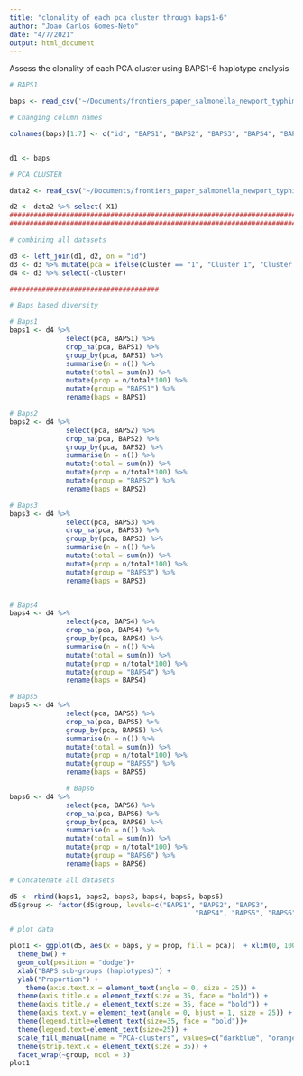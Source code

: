```yaml
---
title: "clonality of each pca cluster through baps1-6"
author: "Joao Carlos Gomes-Neto"
date: "4/7/2021"
output: html_document
---
```


Assess the clonality of each PCA cluster using BAPS1-6 haplotype analysis 

```r
# BAPS1

baps <- read_csv('~/Documents/frontiers_paper_salmonella_newport_typhimurium/data/infantis/input_data/fastbaps_partition_baps_prior_l6.csv')

# Changing column names 

colnames(baps)[1:7] <- c("id", "BAPS1", "BAPS2", "BAPS3", "BAPS4", "BAPS5", "BAPS6") 


d1 <- baps

# PCA CLUSTER

data2 <- read_csv("~/Documents/frontiers_paper_salmonella_newport_typhimurium/data/infantis/pca_infantis/cluster2.csv")

d2 <- data2 %>% select(-X1)
#############################################################################################
#############################################################################################

# combining all datasets

d3 <- left_join(d1, d2, on = "id")
d3 <- d3 %>% mutate(pca = ifelse(cluster == "1", "Cluster 1", "Cluster 2"))
d4 <- d3 %>% select(-cluster)

#####################################

# Baps based diversity 

# Baps1
baps1 <- d4 %>%
              select(pca, BAPS1) %>%
              drop_na(pca, BAPS1) %>%
              group_by(pca, BAPS1) %>%
              summarise(n = n()) %>%
              mutate(total = sum(n)) %>% 
              mutate(prop = n/total*100) %>%
              mutate(group = "BAPS1") %>%
              rename(baps = BAPS1)

# Baps2
baps2 <- d4 %>%
              select(pca, BAPS2) %>%
              drop_na(pca, BAPS2) %>%
              group_by(pca, BAPS2) %>%
              summarise(n = n()) %>%
              mutate(total = sum(n)) %>% 
              mutate(prop = n/total*100) %>%
              mutate(group = "BAPS2") %>%
              rename(baps = BAPS2)

# Baps3
baps3 <- d4 %>%
              select(pca, BAPS3) %>%
              drop_na(pca, BAPS3) %>%
              group_by(pca, BAPS3) %>%
              summarise(n = n()) %>%
              mutate(total = sum(n)) %>% 
              mutate(prop = n/total*100) %>%
              mutate(group = "BAPS3") %>%
              rename(baps = BAPS3)


# Baps4
baps4 <- d4 %>%
              select(pca, BAPS4) %>%
              drop_na(pca, BAPS4) %>%
              group_by(pca, BAPS4) %>%
              summarise(n = n()) %>%
              mutate(total = sum(n)) %>% 
              mutate(prop = n/total*100) %>%
              mutate(group = "BAPS4") %>%
              rename(baps = BAPS4)

# Baps5
baps5 <- d4 %>%
              select(pca, BAPS5) %>%
              drop_na(pca, BAPS5) %>%
              group_by(pca, BAPS5) %>%
              summarise(n = n()) %>%
              mutate(total = sum(n)) %>% 
              mutate(prop = n/total*100) %>%
              mutate(group = "BAPS5") %>%
              rename(baps = BAPS5)

              # Baps6
baps6 <- d4 %>%
              select(pca, BAPS6) %>%
              drop_na(pca, BAPS6) %>%
              group_by(pca, BAPS6) %>%
              summarise(n = n()) %>%
              mutate(total = sum(n)) %>% 
              mutate(prop = n/total*100) %>%
              mutate(group = "BAPS6") %>%
              rename(baps = BAPS6)

# Concatenate all datasets

d5 <- rbind(baps1, baps2, baps3, baps4, baps5, baps6)
d5$group <- factor(d5$group, levels=c("BAPS1", "BAPS2", "BAPS3",
                                              "BAPS4", "BAPS5", "BAPS6"))

# plot data

plot1 <- ggplot(d5, aes(x = baps, y = prop, fill = pca))  + xlim(0, 100) +
  theme_bw() +
  geom_col(position = "dodge")+
  xlab("BAPS sub-groups (haplotypes)") +
  ylab("Proportion") +
    theme(axis.text.x = element_text(angle = 0, size = 25)) +
  theme(axis.title.x = element_text(size = 35, face = "bold")) +
  theme(axis.title.y = element_text(size = 35, face = "bold")) +
  theme(axis.text.y = element_text(angle = 0, hjust = 1, size = 25)) +
  theme(legend.title=element_text(size=35, face = "bold"))+
  theme(legend.text=element_text(size=25)) +
  scale_fill_manual(name = "PCA-clusters", values=c("darkblue", "orange")) +
  theme(strip.text.x = element_text(size = 35)) +
  facet_wrap(~group, ncol = 3) 
plot1
```